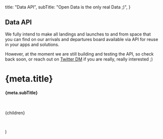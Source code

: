 
  title: "Data API",
  subTitle: "Open Data is the only real Data ;)",
}

## Data API

We fully intend to make all landings and launches to and from space that you can find on our
arrivals and departures board available via API for reuse in your apps and solutions.

However, at the moment we are still building and testing the API, so check back soon, or reach out
on [Twitter DM](https://twitter.com/messages/compose?recipient_id=1358400277964083204) if you are
really, really interested ;)

  <Layout>
    <Head>
      <title>{meta.title}</title>
    </Head>
    <h1>{meta.title}</h1>
    <h4>{meta.subTitle}</h4>
    <p>&nbsp;</p>
    {children}
    <p>&nbsp;</p>
  </Layout>
)
